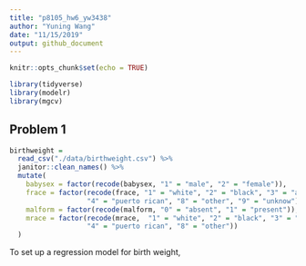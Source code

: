 ```yaml
---
title: "p8105_hw6_yw3438"
author: "Yuning Wang"
date: "11/15/2019"
output: github_document
---
```


```r
knitr::opts_chunk$set(echo = TRUE)

library(tidyverse)
library(modelr)
library(mgcv)
```

## Problem 1

```r
birthweight = 
  read_csv("./data/birthweight.csv") %>% 
  janitor::clean_names() %>% 
  mutate(
    babysex = factor(recode(babysex, "1" = "male", "2" = "female")),
    frace = factor(recode(frace, "1" = "white", "2" = "black", "3" = "asian",
                   "4" = "puerto rican", "8" = "other", "9" = "unknow")),
    malform = factor(recode(malform, "0" = "absent", "1" = "present")),
    mrace = factor(recode(mrace,  "1" = "white", "2" = "black", "3" = "asian",
                   "4" = "puerto rican", "8" = "other"))
  )
```

To set up a regression model for birth weight, 





